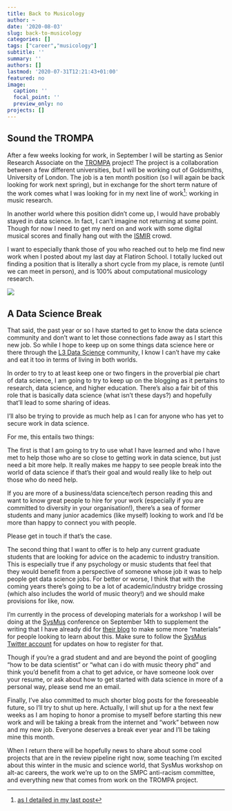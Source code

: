 ```yaml
---
title: Back to Musicology
author: ~
date: '2020-08-03'
slug: back-to-musicology
categories: []
tags: ["career","musicology"]
subtitle: ''
summary: ''
authors: []
lastmod: '2020-07-31T12:21:43+01:00'
featured: no
image:
  caption: ''
  focal_point: ''
  preview_only: no
projects: []
---
```


## Sound the TROMPA

After a few weeks looking for work, in September I will be starting as Senior Research Associate on the [TROMPA](https://trompamusic.eu/) project!
The project is a collaboration between a few different universities, but I will be working out of Goldsmiths, University of London.
The job is a ten month position (so I will again be back looking for work next spring), but in exchange for the short term nature of the work comes what I was looking for in my next line of work^[[as I detailed in my last post](https://davidjohnbaker.rbind.io/post/begin-the-fugue-part-iii/)]: working in music research.

In another world where this position didn't come up, I would have probably stayed in data science.
In fact, I can't imagine not returning at some point.
Though for now I need to get my nerd on and work with some digital musical scores and finally hang out with the [ISMIR](https://ismir.net/) crowd.

I want to especially thank those of you who reached out to help me find new work when I posted about my last day at Flatiron School.
I totally lucked out finding a position that is literally a short cycle from my place, is remote (until we can meet in person), and is 100% about computational musicology research.

![](/img/backtomusicology/trompa1.png)

## A Data Science Break

That said, the past year or so I have started to get to know the data science community and don't want to let those connections fade away as I start this new job.
So while I hope to keep up on some things data science here or there through the [L3 Data Science](https://www.meetup.com/L3-Data-Science-A-Space-to-Learn-and-Grow/) community, I know I can't have my cake and eat it too in terms of living in both worlds.

In order to try to at least keep one or two fingers in the proverbial pie chart of data science, I am going to try to keep up on the blogging as it pertains to research, data science, and higher education.
There's also a fair bit of this role that is basically data science (what isn't these days?) and hopefully that'll lead to some sharing of ideas.

I'll also be trying to provide as much help as I can for anyone who has yet to secure work in data science.

For me, this entails two things:

The first is that I am going to try to use what I have learned and who I have met to help those who are so close to getting work in data science, but just need a bit more help.
It really makes me happy to see people break into the world of data science if that's their goal and would really like to help out those who do need help.

If you are more of a business/data science/tech person reading this and want to know great people to hire for your work (especially if you are committed to diversity in your organisation!), there's a sea of former students and many junior academics (like myself) looking to work and I'd be more than happy to connect you with people.

Please get in touch if that's the case.

The second thing that I want to offer is to help any current graduate students that are looking for advice on the academic to industry transition.
This is especially true if any psychology or music students that feel that they would benefit from a perspective of someone whose job it was to help people get data science jobs.
For better or worse, I think that with the coming years there's going to be a lot of academic/industry bridge crossing (which also includes the world of music theory!) and we should make provisions for like, now.

I'm currently in the process of developing materials for a workshop I will be doing at the [SysMus](https://sites.google.com/york.ac.uk/sysmus2020/programme/workshops) conference on September 14th to supplement the writing that I have already did for [their blog](https://sites.google.com/view/sysmus/blog#h.p_1a7GZpeLXPSt) to make some more "materials" for people looking to learn about this.
Make sure to follow the [SysMus Twitter account](https://twitter.com/CommitteeSysmus) for updates on how to register for that.

Though if you're a grad student and and are beyond the point of googling "how to be data scientist" or "what can i do with music theory phd" and think you'd benefit from a chat to get advice, or have someone look over your resume, or ask about how to get started with data science in more of a personal way, please send me an email.

Finally, I've also committed to much shorter blog posts for the foreseeable future, so I'll try to shut up here.
Actually, I will shut up for a  the next few weeks as I am hoping to honor a promise to myself before starting this new work and will be taking a break from the internet and "work" between now and my new job.
Everyone deserves a break ever year and I'll be taking mine this month.

When I return there will be hopefully news to share about some cool projects that are in the review pipeline right now, some teaching I'm excited about this winter in the music and science world, that SysMus workshop on alt-ac careers, the work we're up to on the SMPC anti-racism committee, and everything new that comes from work on the TROMPA project.
